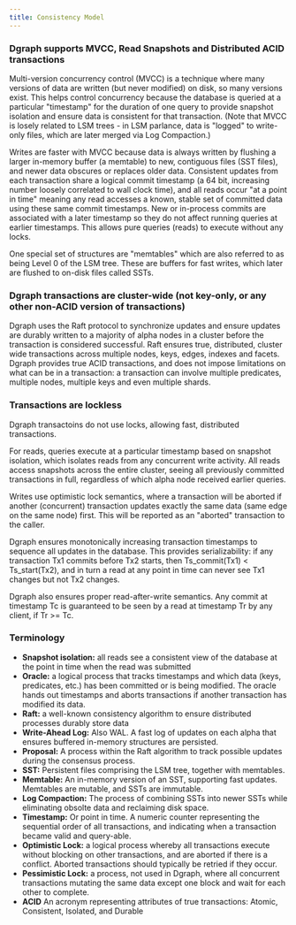 ```yaml
---
title: Consistency Model
---
```


### Dgraph supports MVCC, Read Snapshots and Distributed ACID transactions

Multi-version concurrency control (MVCC) is a technique where many versions of
data are written (but never modified) on disk, so many versions exist. This
helps control concurrency because the database is queried at a particular
"timestamp" for the duration of one query to provide snapshot isolation and
ensure data is consistent for that transaction. (Note that MVCC is losely
related to LSM trees - in LSM parlance, data is "logged" to write-only files,
which are later merged via Log Compaction.)

Writes are faster with MVCC because data is always written by flushing a larger
in-memory buffer (a memtable) to new, contiguous files (SST files), and newer
data obscures or replaces older data. Consistent updates from each transaction
share a logical commit timestamp (a 64 bit, increasing number loosely correlated
to wall clock time), and all reads occur "at a point in time" meaning any read
accesses a known, stable set of committed data using these same commit
timestamps. New or in-process commits are associated with a later timestamp so
they do not affect running queries at earlier timestamps. This allows pure
queries (reads) to execute without any locks.

One special set of structures are "memtables" which are also referred to as
being Level 0 of the LSM tree. These are buffers for fast writes, which later
are flushed to on-disk files called SSTs.

### Dgraph transactions are cluster-wide (not key-only, or any other non-ACID version of transactions)

Dgraph uses the Raft protocol to synchronize updates and ensure updates are
durably written to a majority of alpha nodes in a cluster before the transaction
is considered successful. Raft ensures true, distributed, cluster wide
transactions across multiple nodes, keys, edges, indexes and facets. Dgraph
provides true ACID transactions, and does not impose limitations on what can be
in a transaction: a transaction can involve multiple predicates, multiple nodes,
multiple keys and even multiple shards.

### Transactions are lockless

Dgraph transactoins do not use locks, allowing fast, distributed transactions.

For reads, queries execute at a particular timestamp based on snapshot
isolation, which isolates reads from any concurrent write activity. All reads
access snapshots across the entire cluster, seeing all previously committed
transactions in full, regardless of which alpha node received earlier queries.

Writes use optimistic lock semantics, where a transaction will be aborted if
another (concurrent) transaction updates exactly the same data (same edge on the
same node) first. This will be reported as an "aborted" transaction to the
caller.

Dgraph ensures monotonically increasing transaction timestamps to sequence all
updates in the database. This provides serializability: if any transaction Tx1
commits before Tx2 starts, then Ts_commit(Tx1) < Ts_start(Tx2), and in turn a
read at any point in time can never see Tx1 changes but not Tx2 changes.

Dgraph also ensures proper read-after-write semantics. Any commit at timestamp
Tc is guaranteed to be seen by a read at timestamp Tr by any client, if Tr >=
Tc.

### Terminology

- **Snapshot isolation:** all reads see a consistent view of the database at the
  point in time when the read was submitted
- **Oracle:** a logical process that tracks timestamps and which data (keys,
  predicates, etc.) has been committed or is being modified. The oracle hands
  out timestamps and aborts transactions if another transaction has modified its
  data.
- **Raft:** a well-known consistency algorithm to ensure distributed processes
  durably store data
- **Write-Ahead Log:** Also WAL. A fast log of updates on each alpha that
  ensures buffered in-memory structures are persisted.
- **Proposal:** A process within the Raft algorithm to track possible updates
  during the consensus process.
- **SST:** Persistent files comprising the LSM tree, together with memtables.
- **Memtable:** An in-memory version of an SST, supporting fast updates.
  Memtables are mutable, and SSTs are immutable.
- **Log Compaction:** The process of combining SSTs into newer SSTs while
  eliminating obsolte data and reclaiming disk space.
- **Timestamp:** Or point in time. A numeric counter representing the sequential
  order of all transactions, and indicating when a transaction became valid and
  query-able.
- **Optimistic Lock:** a logical process whereby all transactions execute
  without blocking on other transactions, and are aborted if there is a
  conflict. Aborted transactions should typically be retried if they occur.
- **Pessimistic Lock:** a process, not used in Dgraph, where all concurrent
  transactions mutating the same data except one block and wait for each other
  to complete.
- **ACID** An acronym representing attributes of true transactions: Atomic,
  Consistent, Isolated, and Durable
